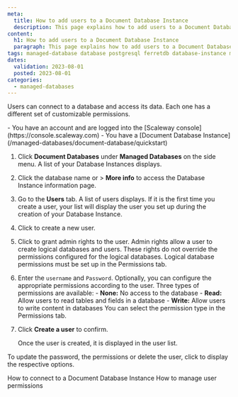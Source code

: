 ```yaml
---
meta:
  title: How to add users to a Document Database Instance
  description: This page explains how to add users to a Document Database Instance
content:
  h1: How to add users to a Document Database Instance
  paragraph: This page explains how to add users to a Document Database Instance
tags: managed-database database postgresql ferretdb database-instance mongodb
dates:
  validation: 2023-08-01
  posted: 2023-08-01
categories:
  - managed-databases
---
```


Users can connect to a database and access its data. Each one has a different set of customizable permissions.

<Macro id="iam-requirements" />

<Message type="requirement">
  - You have an account and are logged into the [Scaleway console](https://console.scaleway.com)
  - You have a [Document Database Instance](/managed-databases/document-database/quickstart)
</Message>

1. Click **Document Databases** under **Managed Databases** on the side menu. A list of your Database Instances displays.
2. Click the database name or <Icon name="more" /> > **More info** to access the Database Instance information page.
3. Go to the **Users** tab. A list of users displays. If it is the first time you create a user, your list will display the user you set up during the creation of your Database Instance.
4. Click <Icon name="plus" /> to create a new user.
5. Click <Icon name="toggle" /> to grant admin rights to the user.
    <Message type="note">
      Admin rights allow a user to create logical databases and users. These rights do not override the permissions configured for the logical databases. Logical database permissions must be set up in the Permissions tab.
    </Message>
6. Enter the `username` and `Password`.
    <Message type="note">
      Optionally, you can configure the appropriate permissions according to the user.
      Three types of permissions are available:
        - **None:** No access to the database
        - **Read:** Allow users to read tables and fields in a database
        - **Write:** Allow users to write content in databases
      You can select the permission type in the Permissions tab.
    </Message>
7. Click **Create a user** to confirm.

    Once the user is created, it is displayed in the user list.

To update the password, the permissions or delete the user, click <Icon name="more" /> to display the respective options.

<Navigation title="See Also">
  <PreviousButton to="/managed-databases/document-database/how-to/connect-database-instance">How to connect to a Document Database Instance</PreviousButton>
  <NextButton to="/managed-databases/document-database/how-to/manage-permissions/">How to manage user permissions</NextButton>
</Navigation>
